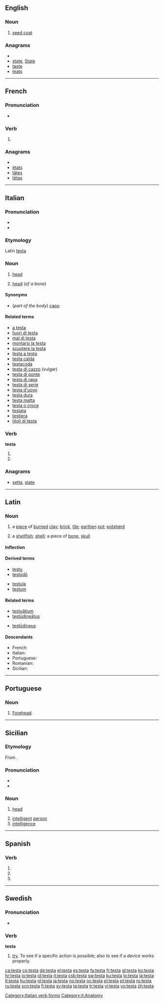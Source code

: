 ==English==

===Noun===
{{en-noun}}

# [[seed coat]]

===Anagrams===
* {{alphagram|aestt}}
* [[state#English|state]], [[State#English|State]]
* [[taste#English|taste]]
* [[teats#English|teats]]

----

==French==

===Pronunciation===
* {{IPA|lang=fr|/tɛs.ta/}}

===Verb===
{{fr-verb-form}}

# {{conjugation of|tester||3|s|[[past historic]]|lang=fr}}

===Anagrams===
* {{alphagram|aestt}}
* [[états#French|états]]
* [[tâtes#French|tâtes]]
* [[tétas#French|tétas]]

----

==Italian==
{{wikipedia|lang=it}}

===Pronunciation===
* {{IPA|[ˈtɛsta]|lang=it}}
* {{audio|It-la testa.ogg|Audio}}

===Etymology===
Latin [[testa]]

===Noun===
{{it-noun|test|f|a|e}}

# [[head]]
# {{skeleton|lang=it}} [[head]] (''of a bone'')

====Synonyms====
* (''part of the body'') [[capo]]

====Related terms====
* [[a testa]]
* [[fuori di testa]]
* [[mal di testa]]
* [[montarsi la testa]]
* [[scuotere la testa]]
* [[testa a testa]]
* [[testa calda]]
* [[testacoda]]
* [[testa di cazzo]] (vulgar)
* [[testa di ponte]]
* [[testa di rapa]]
* [[testa di serie]]
* [[testa d'uovo]]
* [[testa dura]]
* [[testa matta]]
* [[testa o croce]]
* [[testata]]
* [[testiera]]
* [[titoli di testa]]

===Verb===
'''testa'''

# {{form of|[[third-person|Third-person]] [[singular]] [[present tense]]|testare|lang=Italian}}
# {{form of|[[second-person|Second-person]] singular [[imperative]]|testare|lang=Italian}}

===Anagrams===
* [[setta#Italian|setta]], [[state#Italian|state]]

[[Category:Italian verb forms]]
[[Category:it:Anatomy]]

----

==Latin==

===Noun===
{{la-noun|testa|testae|testae|f|first}}

# a [[piece]] of [[burned]] [[clay]]; [[brick]], [[tile]]; [[earthen]] [[pot]]; [[potsherd]]
# {{figurative}} a [[shellfish]]; [[shell]]; a piece of [[bone]], [[skull]]

====Inflection====
{{la-decl-1st|test}}

====Derived terms====
{{top2}}
* [[testu]]
* [[testudo#Latin|testūdō]]
{{mid2}}
* [[testula]]
* [[testum]]
{{bottom}}

====Related terms====
{{top2}}
* [[testuatium|testuātium]]
* [[testudineatus|testūdineātus]]
{{mid2}}
* [[testudineus|testūdineus]]
{{bottom}}

====Descendants====
* French: {{l|fr|tête}}
* Italian: {{l|it|testa}}
* Portuguese: {{l|pt|testa}}
* Romanian: {{l|ro|ţeastă}}
* Sicilian: {{l|scn|testa}}

----

==Portuguese==

===Noun===
{{pt-noun-old|testa|f||s}}

# [[forehead|Forehead]].

----
==Sicilian==

===Etymology===
From {{etyl|la|scn}} {{term|testa||brick|lang=la}}.

===Pronunciation===
* {{IPA|/t̪ʲɛs(ʃ)ta/|lang=scn}}
* {{hyphenation|te|sta|lang=scn}}

===Noun===
{{scn-noun|test|f|a|i}}

# {{anatomy|lang=scn}} [[head]]
# [[intelligent]] [[person]]
# [[intelligence]]
----

==Spanish==

===Verb===
{{es-verb-form|testar}}

# {{es-verb form of|ending=ar|mood=imperative|sense=affirmative|pers=2|formal=no|number=singular|[[testar]]}}
# {{es-verb form of|ending=ar|mood=indicative|tense=present|pers=2|formal=yes|number=singular|[[testar]]}}
# {{es-verb form of|ending=ar|mood=indicative|tense=present|pers=3|number=singular|[[testar]]}}

----

==Swedish==

===Pronunciation===
* {{audio|Sv-testa.ogg|audio}}

===Verb===
'''testa'''

# [[try]]. To see if a specific action is possible; also to see if a device works properly.

[[ca:testa]]
[[co:testa]]
[[de:testa]]
[[el:testa]]
[[es:testa]]
[[fa:testa]]
[[fr:testa]]
[[gl:testa]]
[[ko:testa]]
[[hr:testa]]
[[io:testa]]
[[id:testa]]
[[it:testa]]
[[csb:testa]]
[[sw:testa]]
[[ku:testa]]
[[lo:testa]]
[[la:testa]]
[[lt:testa]]
[[hu:testa]]
[[nl:testa]]
[[ja:testa]]
[[no:testa]]
[[oc:testa]]
[[pl:testa]]
[[pt:testa]]
[[ro:testa]]
[[ru:testa]]
[[scn:testa]]
[[fi:testa]]
[[sv:testa]]
[[ta:testa]]
[[tr:testa]]
[[vi:testa]]
[[vo:testa]]
[[zh:testa]]